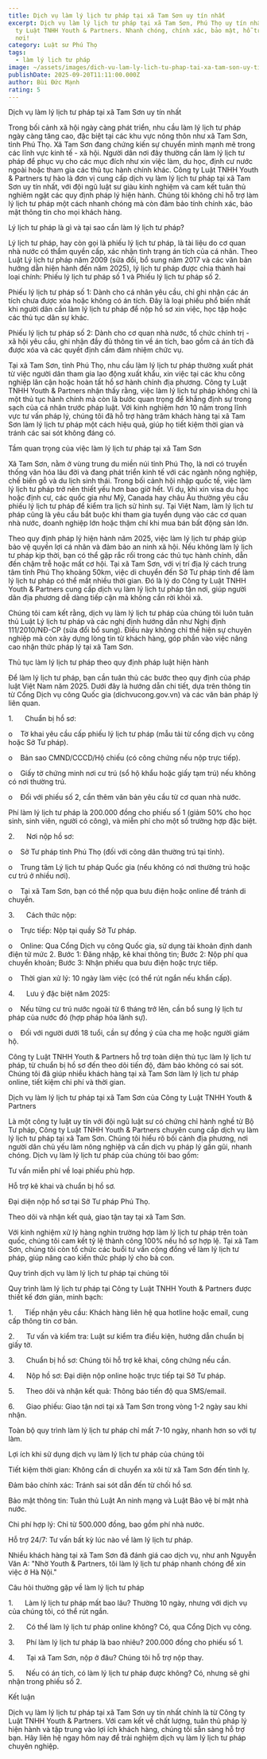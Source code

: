 ```yaml
---
title: Dịch vụ làm lý lịch tư pháp tại xã Tam Sơn uy tín nhất
excerpt: Dịch vụ làm lý lịch tư pháp tại xã Tam Sơn, Phú Thọ uy tín nhất từ Công
  ty Luật TNHH Youth & Partners. Nhanh chóng, chính xác, bảo mật, hỗ trợ tận
  nơi!
category: Luật sư Phú Thọ
tags:
  - làm lý lịch tư pháp
image: ~/assets/images/dich-vu-lam-ly-lich-tu-phap-tai-xa-tam-son-uy-tin-nhat.png
publishDate: 2025-09-20T11:11:00.000Z
author: Bùi Đức Mạnh
rating: 5
---
```

Dịch vụ làm lý lịch tư pháp tại xã Tam Sơn uy tín nhất

Trong bối cảnh xã hội ngày càng phát triển, nhu cầu làm lý lịch tư pháp ngày càng tăng cao, đặc biệt tại các khu vực nông thôn như xã Tam Sơn, tỉnh Phú Thọ. Xã Tam Sơn đang chứng kiến sự chuyển mình mạnh mẽ trong các lĩnh vực kinh tế - xã hội. Người dân nơi đây thường cần làm lý lịch tư pháp để phục vụ cho các mục đích như xin việc làm, du học, định cư nước ngoài hoặc tham gia các thủ tục hành chính khác. Công ty Luật TNHH Youth & Partners tự hào là đơn vị cung cấp dịch vụ làm lý lịch tư pháp tại xã Tam Sơn uy tín nhất, với đội ngũ luật sư giàu kinh nghiệm và cam kết tuân thủ nghiêm ngặt các quy định pháp lý hiện hành. Chúng tôi không chỉ hỗ trợ làm lý lịch tư pháp một cách nhanh chóng mà còn đảm bảo tính chính xác, bảo mật thông tin cho mọi khách hàng.



Lý lịch tư pháp là gì và tại sao cần làm lý lịch tư pháp?



Lý lịch tư pháp, hay còn gọi là phiếu lý lịch tư pháp, là tài liệu do cơ quan nhà nước có thẩm quyền cấp, xác nhận tình trạng án tích của cá nhân. Theo Luật Lý lịch tư pháp năm 2009 (sửa đổi, bổ sung năm 2017 và các văn bản hướng dẫn hiện hành đến năm 2025), lý lịch tư pháp được chia thành hai loại chính: Phiếu lý lịch tư pháp số 1 và Phiếu lý lịch tư pháp số 2.



Phiếu lý lịch tư pháp số 1: Dành cho cá nhân yêu cầu, chỉ ghi nhận các án tích chưa được xóa hoặc không có án tích. Đây là loại phiếu phổ biến nhất khi người dân cần làm lý lịch tư pháp để nộp hồ sơ xin việc, học tập hoặc các thủ tục dân sự khác.

Phiếu lý lịch tư pháp số 2: Dành cho cơ quan nhà nước, tổ chức chính trị - xã hội yêu cầu, ghi nhận đầy đủ thông tin về án tích, bao gồm cả án tích đã được xóa và các quyết định cấm đảm nhiệm chức vụ.



Tại xã Tam Sơn, tỉnh Phú Thọ, nhu cầu làm lý lịch tư pháp thường xuất phát từ việc người dân tham gia lao động xuất khẩu, xin việc tại các khu công nghiệp lân cận hoặc hoàn tất hồ sơ hành chính địa phương. Công ty Luật TNHH Youth & Partners nhận thấy rằng, việc làm lý lịch tư pháp không chỉ là một thủ tục hành chính mà còn là bước quan trọng để khẳng định sự trong sạch của cá nhân trước pháp luật. Với kinh nghiệm hơn 10 năm trong lĩnh vực tư vấn pháp lý, chúng tôi đã hỗ trợ hàng trăm khách hàng tại xã Tam Sơn làm lý lịch tư pháp một cách hiệu quả, giúp họ tiết kiệm thời gian và tránh các sai sót không đáng có.



Tầm quan trọng của việc làm lý lịch tư pháp tại xã Tam Sơn



Xã Tam Sơn, nằm ở vùng trung du miền núi tỉnh Phú Thọ, là nơi có truyền thống văn hóa lâu đời và đang phát triển kinh tế với các ngành nông nghiệp, chế biến gỗ và du lịch sinh thái. Trong bối cảnh hội nhập quốc tế, việc làm lý lịch tư pháp trở nên thiết yếu hơn bao giờ hết. Ví dụ, khi xin visa du học hoặc định cư, các quốc gia như Mỹ, Canada hay châu Âu thường yêu cầu phiếu lý lịch tư pháp để kiểm tra lịch sử hình sự. Tại Việt Nam, làm lý lịch tư pháp cũng là yêu cầu bắt buộc khi tham gia tuyển dụng vào các cơ quan nhà nước, doanh nghiệp lớn hoặc thậm chí khi mua bán bất động sản lớn.



Theo quy định pháp lý hiện hành năm 2025, việc làm lý lịch tư pháp giúp bảo vệ quyền lợi cá nhân và đảm bảo an ninh xã hội. Nếu không làm lý lịch tư pháp kịp thời, bạn có thể gặp rắc rối trong các thủ tục hành chính, dẫn đến chậm trễ hoặc mất cơ hội. Tại xã Tam Sơn, với vị trí địa lý cách trung tâm tỉnh Phú Thọ khoảng 50km, việc di chuyển đến Sở Tư pháp tỉnh để làm lý lịch tư pháp có thể mất nhiều thời gian. Đó là lý do Công ty Luật TNHH Youth & Partners cung cấp dịch vụ làm lý lịch tư pháp tận nơi, giúp người dân địa phương dễ dàng tiếp cận mà không cần rời khỏi xã.



Chúng tôi cam kết rằng, dịch vụ làm lý lịch tư pháp của chúng tôi luôn tuân thủ Luật Lý lịch tư pháp và các nghị định hướng dẫn như Nghị định 111/2010/NĐ-CP (sửa đổi bổ sung). Điều này không chỉ thể hiện sự chuyên nghiệp mà còn xây dựng lòng tin từ khách hàng, góp phần vào việc nâng cao nhận thức pháp lý tại xã Tam Sơn.



Thủ tục làm lý lịch tư pháp theo quy định pháp luật hiện hành



Để làm lý lịch tư pháp, bạn cần tuân thủ các bước theo quy định của pháp luật Việt Nam năm 2025. Dưới đây là hướng dẫn chi tiết, dựa trên thông tin từ Cổng Dịch vụ công Quốc gia (dichvucong.gov.vn) và các văn bản pháp lý liên quan.



1.      Chuẩn bị hồ sơ:



o    Tờ khai yêu cầu cấp phiếu lý lịch tư pháp (mẫu tải từ cổng dịch vụ công hoặc Sở Tư pháp).



o    Bản sao CMND/CCCD/Hộ chiếu (có công chứng nếu nộp trực tiếp).



o    Giấy tờ chứng minh nơi cư trú (sổ hộ khẩu hoặc giấy tạm trú) nếu không có nơi thường trú.



o    Đối với phiếu số 2, cần thêm văn bản yêu cầu từ cơ quan nhà nước.



Phí làm lý lịch tư pháp là 200.000 đồng cho phiếu số 1 (giảm 50% cho học sinh, sinh viên, người có công), và miễn phí cho một số trường hợp đặc biệt.



2.      Nơi nộp hồ sơ:



o    Sở Tư pháp tỉnh Phú Thọ (đối với công dân thường trú tại tỉnh).



o    Trung tâm Lý lịch tư pháp Quốc gia (nếu không có nơi thường trú hoặc cư trú ở nhiều nơi).



o    Tại xã Tam Sơn, bạn có thể nộp qua bưu điện hoặc online để tránh di chuyển.



3.      Cách thức nộp:



o    Trực tiếp: Nộp tại quầy Sở Tư pháp.



o    Online: Qua Cổng Dịch vụ công Quốc gia, sử dụng tài khoản định danh điện tử mức 2. Bước 1: Đăng nhập, kê khai thông tin; Bước 2: Nộp phí qua chuyển khoản; Bước 3: Nhận phiếu qua bưu điện hoặc trực tiếp.



o    Thời gian xử lý: 10 ngày làm việc (có thể rút ngắn nếu khẩn cấp).



4.      Lưu ý đặc biệt năm 2025:



o    Nếu từng cư trú nước ngoài từ 6 tháng trở lên, cần bổ sung lý lịch tư pháp của nước đó (hợp pháp hóa lãnh sự).



o    Đối với người dưới 18 tuổi, cần sự đồng ý của cha mẹ hoặc người giám hộ.



Công ty Luật TNHH Youth & Partners hỗ trợ toàn diện thủ tục làm lý lịch tư pháp, từ chuẩn bị hồ sơ đến theo dõi tiến độ, đảm bảo không có sai sót. Chúng tôi đã giúp nhiều khách hàng tại xã Tam Sơn làm lý lịch tư pháp online, tiết kiệm chi phí và thời gian.



Dịch vụ làm lý lịch tư pháp tại xã Tam Sơn của Công ty Luật TNHH Youth & Partners



Là một công ty luật uy tín với đội ngũ luật sư có chứng chỉ hành nghề từ Bộ Tư pháp, Công ty Luật TNHH Youth & Partners chuyên cung cấp dịch vụ làm lý lịch tư pháp tại xã Tam Sơn. Chúng tôi hiểu rõ bối cảnh địa phương, nơi người dân chủ yếu làm nông nghiệp và cần dịch vụ pháp lý gần gũi, nhanh chóng. Dịch vụ làm lý lịch tư pháp của chúng tôi bao gồm:



Tư vấn miễn phí về loại phiếu phù hợp.

Hỗ trợ kê khai và chuẩn bị hồ sơ.

Đại diện nộp hồ sơ tại Sở Tư pháp Phú Thọ.

Theo dõi và nhận kết quả, giao tận tay tại xã Tam Sơn.



Với kinh nghiệm xử lý hàng nghìn trường hợp làm lý lịch tư pháp trên toàn quốc, chúng tôi cam kết tỷ lệ thành công 100% nếu hồ sơ hợp lệ. Tại xã Tam Sơn, chúng tôi còn tổ chức các buổi tư vấn cộng đồng về làm lý lịch tư pháp, giúp nâng cao kiến thức pháp lý cho bà con.



Quy trình dịch vụ làm lý lịch tư pháp tại chúng tôi



Quy trình làm lý lịch tư pháp tại Công ty Luật TNHH Youth & Partners được thiết kế đơn giản, minh bạch:



1.      Tiếp nhận yêu cầu: Khách hàng liên hệ qua hotline hoặc email, cung cấp thông tin cơ bản.



2.      Tư vấn và kiểm tra: Luật sư kiểm tra điều kiện, hướng dẫn chuẩn bị giấy tờ.



3.      Chuẩn bị hồ sơ: Chúng tôi hỗ trợ kê khai, công chứng nếu cần.



4.      Nộp hồ sơ: Đại diện nộp online hoặc trực tiếp tại Sở Tư pháp.



5.      Theo dõi và nhận kết quả: Thông báo tiến độ qua SMS/email.



6.      Giao phiếu: Giao tận nơi tại xã Tam Sơn trong vòng 1-2 ngày sau khi nhận.



Toàn bộ quy trình làm lý lịch tư pháp chỉ mất 7-10 ngày, nhanh hơn so với tự làm.



Lợi ích khi sử dụng dịch vụ làm lý lịch tư pháp của chúng tôi



Tiết kiệm thời gian: Không cần di chuyển xa xôi từ xã Tam Sơn đến tỉnh lỵ.

Đảm bảo chính xác: Tránh sai sót dẫn đến từ chối hồ sơ.

Bảo mật thông tin: Tuân thủ Luật An ninh mạng và Luật Bảo vệ bí mật nhà nước.

Chi phí hợp lý: Chỉ từ 500.000 đồng, bao gồm phí nhà nước.

Hỗ trợ 24/7: Tư vấn bất kỳ lúc nào về làm lý lịch tư pháp.



Nhiều khách hàng tại xã Tam Sơn đã đánh giá cao dịch vụ, như anh Nguyễn Văn A: "Nhờ Youth & Partners, tôi làm lý lịch tư pháp nhanh chóng để xin việc ở Hà Nội."



Câu hỏi thường gặp về làm lý lịch tư pháp



1.      Làm lý lịch tư pháp mất bao lâu? Thường 10 ngày, nhưng với dịch vụ của chúng tôi, có thể rút ngắn.



2.      Có thể làm lý lịch tư pháp online không? Có, qua Cổng Dịch vụ công.



3.      Phí làm lý lịch tư pháp là bao nhiêu? 200.000 đồng cho phiếu số 1.



4.      Tại xã Tam Sơn, nộp ở đâu? Chúng tôi hỗ trợ nộp thay.



5.      Nếu có án tích, có làm lý lịch tư pháp được không? Có, nhưng sẽ ghi nhận trong phiếu số 2.



Kết luận



Dịch vụ làm lý lịch tư pháp tại xã Tam Sơn uy tín nhất chính là từ Công ty Luật TNHH Youth & Partners. Với cam kết về chất lượng, tuân thủ pháp lý hiện hành và tập trung vào lợi ích khách hàng, chúng tôi sẵn sàng hỗ trợ bạn. Hãy liên hệ ngay hôm nay để trải nghiệm dịch vụ làm lý lịch tư pháp chuyên nghiệp.
